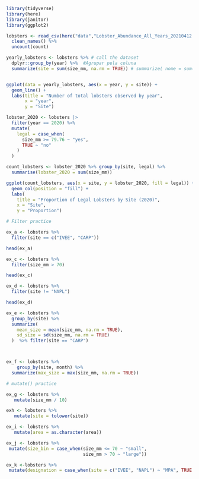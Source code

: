

```r
library(tidyverse)   
library(here)     
library(janitor)
library(ggplot2)


```


```r

lobsters <- read_csv(here("data","Lobster_Abundance_All_Years_20210412.csv"), na = c("-99999", "")) %>% 
  clean_names() %>% 
  uncount(count)
```

```r
yearly_lobsters <- lobsters %>% # call the dataset
  dplyr::group_by(year) %>%  #Agrupar pela coluna
  summarize(site = sum(size_mm, na.rm = TRUE)) # summarize( nome = sum(coluna, na.rm = TRUE) #retirar valor

```

```r

```


```r
ggplot(data = yearly_lobsters, aes(x = year, y = site)) +
  geom_line() +
  labs(title = "Number of total lobsters observed by year",
       x = "year",
       y = "Site")
```


```r
lobster_2020 <- lobsters |>  
  filter(year == 2020) %>%   
  mutate(
    legal = case_when(
      size_mm >= 79.76 ~ "yes",
      TRUE ~ "no"
    )
  )


```

```r
  
count_lobsters <- lobster_2020 %>% group_by(site, legal) %>% 
  summarise(lobster_2020 = sum(size_mm))
```

```r
ggplot(count_lobsters, aes(x = site, y = lobster_2020, fill = legal)) +
  geom_col(position = "fill") +
  labs(
    title = "Proportion of Legal Lobsters by Site (2020)",
    x = "Site",
    y = "Proportion")

```

```r
# Filter practice

ex_a <- lobsters %>% 
  filter(site == c("IVEE", "CARP"))

head(ex_a)
```

```r
ex_c <- lobsters %>% 
  filter(size_mm > 70)

head(ex_c)
```

```r
ex_d <- lobsters %>% 
  filter(site != "NAPL")

head(ex_d)
```
```r
ex_e <- lobsters %>%
  group_by(site) %>%
  summarize(
    mean_size = mean(size_mm, na.rm = TRUE),
    sd_size = sd(size_mm, na.rm = TRUE)
  )  %>% filter(site == "CARP")




```
```r
ex_f <- lobsters %>% 
    group_by(site, month) %>%
  summarize(max_size = max(size_mm, na.rm = TRUE))
```


```r
# mutate() practice

ex_g <- lobsters %>% 
   mutate(size_mm / 10)
```

```r

exh <- lobsters %>% 
   mutate(site = tolower(site))

```
```r

ex_i <- lobsters %>% 
   mutate(area = as.character(area))
```


```r
ex_j <- lobsters %>% 
 mutate(size_bin = case_when(size_mm <= 70 ~ "small",
                             size_mm > 70 ~ "large"))
```

```r
ex_k <-lobsters %>% 
 mutate(designation = case_when(site = c("IVEE", "NAPL") ~ "MPA", TRUE ~ "not MPA"))
                        
```


